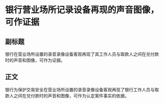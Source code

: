 # 银行营业场所记录设备再现的声音图像，可作证据
## 副标题
银行在营业场所设置的录音录像设备客观再现了其工作人员与取款人之间在兑付款时的声音和图像，可作为证据。
## 正文
银行为保护交易安全在营业场所设置的录音录像设备客观再现了银行工作人员与取款人之间在兑付款时的声音和图像，可作为认定案件事实的依据。